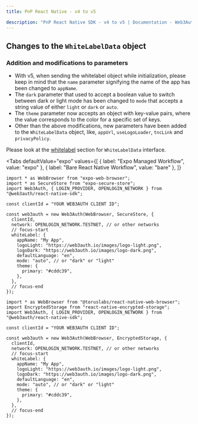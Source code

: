 ```yaml
---
title: PnP React Native - v4 to v5

description: "PnP React Native SDK - v4 to v5 | Documentation - Web3Auth"
---
```



## Changes to the `WhiteLabelData` object

### Addition and modifications to parameters

- With v5, when sending the whitelabel object while initialization, please keep in mind that the
  `name` parameter signifying the name of the app has been changed to `appName`.
- The `dark` parameter that used to accept a boolean value to switch between dark or light mode has
  been changed to `mode` that accepts a string value of either `light` or `dark` or `auto`.
- The `theme` parameter now accepts an object with key-value pairs, where the value corresponds to
  the color for a specific set of keys.
- Other than the above modifications, new parameters have been added to the `WhiteLabelData` object,
  like, `appUrl`, `useLogoLoader`, `tncLink` and `privacyPolicy`.

Please look at the [whitelabel](/sdk/pnp/react-native/whitelabel) section for `WhiteLabelData`
interface.

<Tabs
  defaultValue="expo"
  values={[
    { label: "Expo Managed Workflow", value: "expo" },
    { label: "Bare React Native Workflow", value: "bare" },
  ]}
>

<TabItem value="expo">

```tsx
import * as WebBrowser from "expo-web-browser";
import * as SecureStore from "expo-secure-store";
import Web3Auth, { LOGIN_PROVIDER, OPENLOGIN_NETWORK } from "@web3auth/react-native-sdk";

const clientId = "YOUR WEB3AUTH CLIENT ID";

const web3auth = new Web3Auth(WebBrowser, SecureStore, {
  clientId,
  network: OPENLOGIN_NETWORK.TESTNET, // or other networks
  // focus-start
  whiteLabel: {
    appName: "My App",
    logoLight: "https://web3auth.io/images/logo-light.png",
    logoDark: "https://web3auth.io/images/logo-dark.png",
    defaultLanguage: "en",
    mode: "auto", // or "dark" or "light"
    theme: {
      primary: "#cddc39",
    },
  },
  // focus-end
});
```

</TabItem>

<TabItem value="bare">

```tsx
import * as WebBrowser from "@toruslabs/react-native-web-browser";
import EncryptedStorage from "react-native-encrypted-storage";
import Web3Auth, { LOGIN_PROVIDER, OPENLOGIN_NETWORK } from "@web3auth/react-native-sdk";

const clientId = "YOUR WEB3AUTH CLIENT ID";

const web3auth = new Web3Auth(WebBrowser, EncryptedStorage, {
  clientId,
  network: OPENLOGIN_NETWORK.TESTNET, // or other networks
  // focus-start
  whiteLabel: {
    appName: "My App",
    logoLight: "https://web3auth.io/images/logo-light.png",
    logoDark: "https://web3auth.io/images/logo-dark.png",
    defaultLanguage: "en",
    mode: "auto", // or "dark" or "light"
    theme: {
      primary: "#cddc39",
    },
  },
  // focus-end
});
```

</TabItem>
</Tabs>
